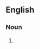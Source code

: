 ==English==

===Noun===
{{head|en|noun plural form}}

# {{plural of|high-definition television|lang=en}}